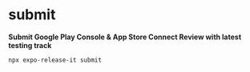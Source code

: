 # submit

**Submit Google Play Console & App Store Connect Review with latest testing track**

```shell
npx expo-release-it submit
```
